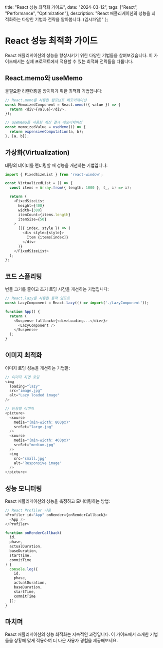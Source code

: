   title: "React 성능 최적화 가이드",
  date: "2024-03-12",
  tags: ["React", "Performance", "Optimization"],
  description: "React 애플리케이션의 성능을 최적화하는 다양한 기법과 전략을 알아봅니다. (임시파일)"
};

# React 성능 최적화 가이드

React 애플리케이션의 성능을 향상시키기 위한 다양한 기법들을 살펴보겠습니다. 이 가이드에서는 실제 프로젝트에서 적용할 수 있는 최적화 전략들을 다룹니다.

## React.memo와 useMemo

불필요한 리렌더링을 방지하기 위한 최적화 기법입니다:

```typescript
// React.memo를 사용한 컴포넌트 메모이제이션
const MemoizedComponent = React.memo(({ value }) => {
  return <div>{value}</div>;
});

// useMemo를 사용한 계산 결과 메모이제이션
const memoizedValue = useMemo(() => {
  return expensiveComputation(a, b);
}, [a, b]);
```

## 가상화(Virtualization)

대량의 데이터를 렌더링할 때 성능을 개선하는 기법입니다:

```typescript
import { FixedSizeList } from 'react-window';

const VirtualizedList = () => {
  const items = Array.from({ length: 1000 }, (_, i) => i);

  return (
    <FixedSizeList
      height={400}
      width={300}
      itemCount={items.length}
      itemSize={50}
    >
      {({ index, style }) => (
        <div style={style}>
          Item {items[index]}
        </div>
      )}
    </FixedSizeList>
  );
};
```

## 코드 스플리팅

번들 크기를 줄이고 초기 로딩 시간을 개선하는 기법입니다:

```typescript
// React.lazy를 사용한 동적 임포트
const LazyComponent = React.lazy(() => import('./LazyComponent'));

function App() {
  return (
    <Suspense fallback={<div>Loading...</div>}>
      <LazyComponent />
    </Suspense>
  );
}
```

## 이미지 최적화

이미지 로딩 성능을 개선하는 기법들:

```typescript
// 이미지 지연 로딩
<img
  loading="lazy"
  src="image.jpg"
  alt="Lazy loaded image"
/>

// 반응형 이미지
<picture>
  <source
    media="(min-width: 800px)"
    srcSet="large.jpg"
  />
  <source
    media="(min-width: 400px)"
    srcSet="medium.jpg"
  />
  <img
    src="small.jpg"
    alt="Responsive image"
  />
</picture>
```

## 성능 모니터링

React 애플리케이션의 성능을 측정하고 모니터링하는 방법:

```typescript
// React Profiler 사용
<Profiler id="App" onRender={onRenderCallback}>
  <App />
</Profiler>

function onRenderCallback(
  id,
  phase,
  actualDuration,
  baseDuration,
  startTime,
  commitTime
) {
  console.log({
    id,
    phase,
    actualDuration,
    baseDuration,
    startTime,
    commitTime
  });
}
```

## 마치며

React 애플리케이션의 성능 최적화는 지속적인 과정입니다. 
이 가이드에서 소개한 기법들을 상황에 맞게 적용하여 더 나은 사용자 경험을 제공해보세요. 